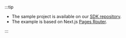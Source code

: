 :::tip

- The sample project is available on our [SDK repository](https://github.com/logto-io/js/tree/master/packages/next-sample).
- The example is based on Next.js [Pages Router](https://nextjs.org/docs/pages).

:::
